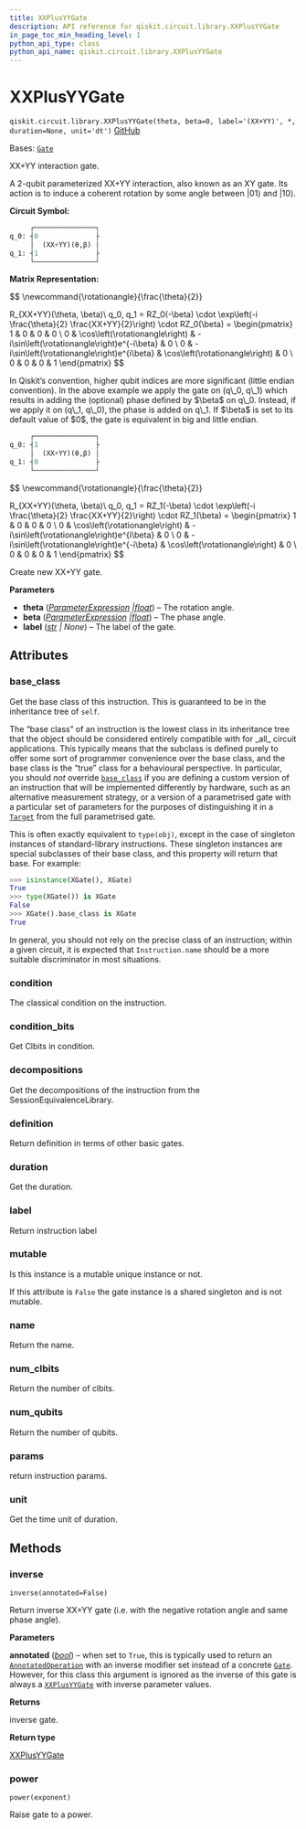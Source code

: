```yaml
---
title: XXPlusYYGate
description: API reference for qiskit.circuit.library.XXPlusYYGate
in_page_toc_min_heading_level: 1
python_api_type: class
python_api_name: qiskit.circuit.library.XXPlusYYGate
---
```


# XXPlusYYGate

<span id="qiskit.circuit.library.XXPlusYYGate" />

`qiskit.circuit.library.XXPlusYYGate(theta, beta=0, label='(XX+YY)', *, duration=None, unit='dt')` [GitHub](https://github.com/qiskit/qiskit/tree/stable/1.0/qiskit/circuit/library/standard_gates/xx_plus_yy.py "view source code")

Bases: [`Gate`](qiskit.circuit.Gate "qiskit.circuit.gate.Gate")

XX+YY interaction gate.

A 2-qubit parameterized XX+YY interaction, also known as an XY gate. Its action is to induce a coherent rotation by some angle between $|01\rangle$ and $|10\rangle$.

**Circuit Symbol:**

```python
     ┌───────────────┐
q_0: ┤0              ├
     │  (XX+YY)(θ,β) │
q_1: ┤1              ├
     └───────────────┘
```

**Matrix Representation:**

$$
\newcommand{\rotationangle}{\frac{\theta}{2}}

R_{XX+YY}(\theta, \beta)\ q_0, q_1 =
  RZ_0(-\beta) \cdot \exp\left(-i \frac{\theta}{2} \frac{XX+YY}{2}\right) \cdot RZ_0(\beta) =
    \begin{pmatrix}
        1 & 0 & 0 & 0  \\
        0 & \cos\left(\rotationangle\right) & -i\sin\left(\rotationangle\right)e^{-i\beta} & 0 \\
        0 & -i\sin\left(\rotationangle\right)e^{i\beta} & \cos\left(\rotationangle\right) & 0 \\
        0 & 0 & 0 & 1
    \end{pmatrix}
$$

<Admonition title="Note" type="note">
  In Qiskit’s convention, higher qubit indices are more significant (little endian convention). In the above example we apply the gate on (q\_0, q\_1) which results in adding the (optional) phase defined by $\beta$ on q\_0. Instead, if we apply it on (q\_1, q\_0), the phase is added on q\_1. If $\beta$ is set to its default value of $0$, the gate is equivalent in big and little endian.

  ```python
       ┌───────────────┐
  q_0: ┤1              ├
       │  (XX+YY)(θ,β) │
  q_1: ┤0              ├
       └───────────────┘
  ```
</Admonition>

$$
\newcommand{\rotationangle}{\frac{\theta}{2}}

R_{XX+YY}(\theta, \beta)\ q_0, q_1 =
  RZ_1(-\beta) \cdot \exp\left(-i \frac{\theta}{2} \frac{XX+YY}{2}\right) \cdot RZ_1(\beta) =
    \begin{pmatrix}
        1 & 0 & 0 & 0  \\
        0 & \cos\left(\rotationangle\right) & -i\sin\left(\rotationangle\right)e^{i\beta} & 0 \\
        0 & -i\sin\left(\rotationangle\right)e^{-i\beta} & \cos\left(\rotationangle\right) & 0 \\
        0 & 0 & 0 & 1
    \end{pmatrix}
$$

Create new XX+YY gate.

**Parameters**

*   **theta** ([*ParameterExpression*](qiskit.circuit.ParameterExpression "qiskit.circuit.parameterexpression.ParameterExpression")  *|*[*float*](https://docs.python.org/3/library/functions.html#float "(in Python v3.12)")) – The rotation angle.
*   **beta** ([*ParameterExpression*](qiskit.circuit.ParameterExpression "qiskit.circuit.parameterexpression.ParameterExpression")  *|*[*float*](https://docs.python.org/3/library/functions.html#float "(in Python v3.12)")) – The phase angle.
*   **label** ([*str*](https://docs.python.org/3/library/stdtypes.html#str "(in Python v3.12)") *| None*) – The label of the gate.

## Attributes

<span id="qiskit.circuit.library.XXPlusYYGate.base_class" />

### base\_class

Get the base class of this instruction. This is guaranteed to be in the inheritance tree of `self`.

The “base class” of an instruction is the lowest class in its inheritance tree that the object should be considered entirely compatible with for \_all\_ circuit applications. This typically means that the subclass is defined purely to offer some sort of programmer convenience over the base class, and the base class is the “true” class for a behavioural perspective. In particular, you should *not* override [`base_class`](#qiskit.circuit.library.XXPlusYYGate.base_class "qiskit.circuit.library.XXPlusYYGate.base_class") if you are defining a custom version of an instruction that will be implemented differently by hardware, such as an alternative measurement strategy, or a version of a parametrised gate with a particular set of parameters for the purposes of distinguishing it in a [`Target`](qiskit.transpiler.Target "qiskit.transpiler.Target") from the full parametrised gate.

This is often exactly equivalent to `type(obj)`, except in the case of singleton instances of standard-library instructions. These singleton instances are special subclasses of their base class, and this property will return that base. For example:

```python
>>> isinstance(XGate(), XGate)
True
>>> type(XGate()) is XGate
False
>>> XGate().base_class is XGate
True
```

In general, you should not rely on the precise class of an instruction; within a given circuit, it is expected that `Instruction.name` should be a more suitable discriminator in most situations.

<span id="qiskit.circuit.library.XXPlusYYGate.condition" />

### condition

The classical condition on the instruction.

<span id="qiskit.circuit.library.XXPlusYYGate.condition_bits" />

### condition\_bits

Get Clbits in condition.

<span id="qiskit.circuit.library.XXPlusYYGate.decompositions" />

### decompositions

Get the decompositions of the instruction from the SessionEquivalenceLibrary.

<span id="qiskit.circuit.library.XXPlusYYGate.definition" />

### definition

Return definition in terms of other basic gates.

<span id="qiskit.circuit.library.XXPlusYYGate.duration" />

### duration

Get the duration.

<span id="qiskit.circuit.library.XXPlusYYGate.label" />

### label

Return instruction label

<span id="qiskit.circuit.library.XXPlusYYGate.mutable" />

### mutable

Is this instance is a mutable unique instance or not.

If this attribute is `False` the gate instance is a shared singleton and is not mutable.

<span id="qiskit.circuit.library.XXPlusYYGate.name" />

### name

Return the name.

<span id="qiskit.circuit.library.XXPlusYYGate.num_clbits" />

### num\_clbits

Return the number of clbits.

<span id="qiskit.circuit.library.XXPlusYYGate.num_qubits" />

### num\_qubits

Return the number of qubits.

<span id="qiskit.circuit.library.XXPlusYYGate.params" />

### params

return instruction params.

<span id="qiskit.circuit.library.XXPlusYYGate.unit" />

### unit

Get the time unit of duration.

## Methods

### inverse

<span id="qiskit.circuit.library.XXPlusYYGate.inverse" />

`inverse(annotated=False)`

Return inverse XX+YY gate (i.e. with the negative rotation angle and same phase angle).

**Parameters**

**annotated** ([*bool*](https://docs.python.org/3/library/functions.html#bool "(in Python v3.12)")) – when set to `True`, this is typically used to return an [`AnnotatedOperation`](qiskit.circuit.AnnotatedOperation "qiskit.circuit.AnnotatedOperation") with an inverse modifier set instead of a concrete [`Gate`](qiskit.circuit.Gate "qiskit.circuit.Gate"). However, for this class this argument is ignored as the inverse of this gate is always a [`XXPlusYYGate`](#qiskit.circuit.library.XXPlusYYGate "qiskit.circuit.library.XXPlusYYGate") with inverse parameter values.

**Returns**

inverse gate.

**Return type**

[XXPlusYYGate](#qiskit.circuit.library.XXPlusYYGate "qiskit.circuit.library.XXPlusYYGate")

### power

<span id="qiskit.circuit.library.XXPlusYYGate.power" />

`power(exponent)`

Raise gate to a power.

